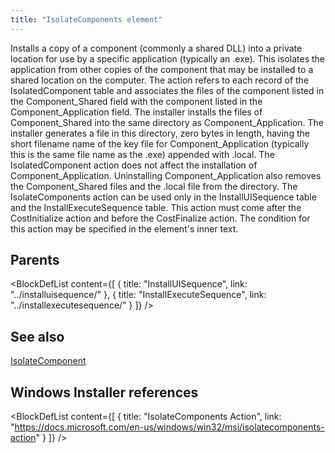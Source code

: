```yaml
---
title: "IsolateComponents element"
---
```



Installs a copy of a component (commonly a shared DLL) into a private location for use by a specific application (typically an .exe). This isolates the application from other copies of the component that may be installed to a shared location on the computer. The action refers to each record of the IsolatedComponent table and associates the files of the component listed in the Component_Shared field with the component listed in the Component_Application field. The installer installs the files of Component_Shared into the same directory as Component_Application. The installer generates a file in this directory, zero bytes in length, having the short filename name of the key file for Component_Application (typically this is the same file name as the .exe) appended with .local. The IsolatedComponent action does not affect the installation of Component_Application. Uninstalling Component_Application also removes the Component_Shared files and the .local file from the directory. The IsolateComponents action can be used only in the InstallUISequence table and the InstallExecuteSequence table. This action must come after the CostInitialize action and before the CostFinalize action. The condition for this action may be specified in the element's inner text.


## Parents

<BlockDefList content={[
    {
      title: "InstallUISequence",
      link: "../installuisequence/"
    },
    {
      title: "InstallExecuteSequence",
      link: "../installexecutesequence/"
    }
  ]}
/>

## See also
[IsolateComponent](../isolatecomponent/)

## Windows Installer references

<BlockDefList content={[
    {
      title: "IsolateComponents Action",
      link: "https://docs.microsoft.com/en-us/windows/win32/msi/isolatecomponents-action"
    }
  ]}
/>
